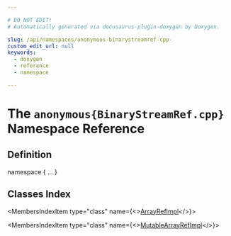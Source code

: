 ```yaml
---

# DO NOT EDIT!
# Automatically generated via docusaurus-plugin-doxygen by Doxygen.

slug: /api/namespaces/anonymous-binarystreamref-cpp-
custom_edit_url: null
keywords:
  - doxygen
  - reference
  - namespace

---
```





# The `anonymous{BinaryStreamRef.cpp}` Namespace Reference

<DoxygenPage pluginConfig={pluginConfig}>



## Definition

<CodeBlock>namespace &#123; ... &#125;</CodeBlock>

## Classes Index

<MembersIndex>

<MembersIndexItem
  type="class"
  name={<><a href="/docs/api/classes/anonymous-namespace-binarystreamref-cpp-/arrayrefimpl">ArrayRefImpl</a></>}>
</MembersIndexItem>

<MembersIndexItem
  type="class"
  name={<><a href="/docs/api/classes/anonymous-namespace-binarystreamref-cpp-/mutablearrayrefimpl">MutableArrayRefImpl</a></>}>
</MembersIndexItem>

</MembersIndex>


</DoxygenPage>
